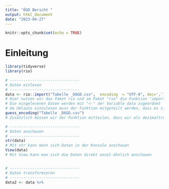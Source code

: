 ```yaml
---
title: "ÖGD Bericht "
output: html_document
date: "2023-04-27"
---
```


```r
knitr::opts_chunk$set(echo = TRUE)
```


# Einleitung


```r
library(tidyverse)
library(rio)


```


```r
# -------------------------------
# Daten einlesen
# -------------------------------
data <- rio::import("Tabelle _D6GD.csv",  encoding  = "UTF-8", dec=',')
# Hier nutzen wir das Paket rio und im Paket "rio" die Funktion "import". Die Funktion versucht mit sinnvollen Defaults den Datensatz zu lesen. Wenn dieses scheitert siehe die Funktion [read_csv des Packages tidyverse ](https://readr.tidyverse.org/reference/read_delim.html). Zusammenfassung für [Import Export im Epi R Handbook](https://epirhandbook.com/en/import-and-export.html)
# Die eingelesenen Daten werden mit "<-" der Variable data zugeordnet
# Um Umlaute einzulesen muss der Funktion mitgeteilt werden, dass es sich um UTF-8 kodierte Daten handelt. Dies macht man mit dem Argument encoding = "UTF-8". Das Argument muss mit Komma getrennt werden.
guess_encoding("Tabelle _D6GD.csv")
# Zusätzlich müssen wir der Funktion mitteilen, dass wir als dezimaltrenner "," statt "." haben.

# -------------------------------
# Daten anschauen
# -------------------------------
str(data)
# Mit str kann mann sich Daten in der Konsole anschauen
View(data)
# Mit View kann man sich die Daten direkt excel-ähnlich anschauen


# -------------------------------
# Daten transformieren
# -------------------------------
data2 <- data %>% 
  




```


